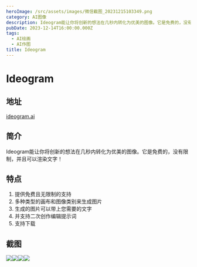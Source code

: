 ```yaml
---
heroImage: /src/assets/images/微信截图_20231215103349.png
category: AI图像
description: Ideogram能让你将创新的想法在几秒内转化为优美的图像。它是免费的，没有限制，并且可以渲染文字！
pubDate: 2023-12-14T16:00:00.000Z
tags:
  - AI绘画
  - AI作图
title: Ideogram
---
```


# Ideogram

## 地址

[ideogram.ai](https://ideogram.ai/t/trending)

## 简介

Ideogram能让你将创新的想法在几秒内转化为优美的图像。它是免费的，没有限制，并且可以渲染文字！

## 特点

1. 提供免费且无限制的支持
2. 多种类型的画布和图像类别来生成图片
3. 生成的图片可以带上您需要的文字
4. 并支持二次创作编辑提示词
5. 支持下载

## 截图

![](/src/assets/images/微信截图_20231215103349.png)![](/src/assets/images/微信截图_20231215103159.png)![](/src/assets/images/微信截图_20231215103533.png)![](/src/assets/images/微信截图_20231215103721.png)
